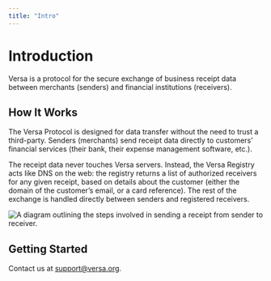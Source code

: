 ```yaml
---
title: "Intro"
---
```


# Introduction

Versa is a protocol for the secure exchange of business receipt data between merchants (senders) and financial institutions (receivers).

## How It Works

The Versa Protocol is designed for data transfer without the need to trust a third-party. Senders (merchants) send receipt data directly to customers’ financial services (their bank, their expense management software, etc.).

The receipt data never touches Versa servers. Instead, the Versa Registry acts like DNS on the web: the registry returns a list of authorized receivers for any given receipt, based on details about the customer (either the domain of the customer’s email, or a card reference). The rest of the exchange is handled directly between senders and registered receivers.

![A diagram outlining the steps involved in sending a receipt from sender to receiver.](https://raw.githubusercontent.com/versa-protocol/docs/main/assets/versa_diagram.svg)

## Getting Started

Contact us at <a href="mailto:support@versa.org">support@versa.org</a>.
